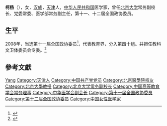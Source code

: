 {{Otheruses|other=名为柯杨的其他人物|柯杨}}

'''柯杨'''（{{bd|1955年|7月|}}），女，[[汉族|汉族]]，[[天津|天津]]人，[[中华人民共和国|中华人民共和国]]医学家，曾任[[北京大学|北京大学]]常务副校长、党委常委、医学部常务副主任，第十一、十二届全国政协委员。

== 生平 ==
2008年，当选第十一届全国政协委员<ref>{{cite news|title=第十一届全国政协委员名单|url=http://www.indaa.com.cn/zt/2009qglh/zxzs/200903/t20090303_127573.html|accessdate=2013-04-09|newspaper=新华社北京1月25日电 中国人民政治协商会议第十一届全国委员会委员名单(共2237人，2008年1月25日政协第十届全国委员会常务委员会第二十次会议通过)|date=2008-01-25|deadurl=yes|archiveurl=https://web.archive.org/web/20130928014403/http://www.indaa.com.cn/zt/2009qglh/zxzs/200903/t20090303_127573.html|archivedate=2013-09-28}}</ref>，代表教育界，分入第四十组。并担任教科文卫体委员会专委。<ref>{{cite news|title=全国政协信息-柯杨|url=http://www.cppcc.gov.cn/CMS/wylibary/showJcwyxtInfoWylibary.action?tabJcwyxt.guid=11W0014380&wytype=wjwy|accessdate=2013-04-11|newspaper=全国政协委员会|archive-date=2019-06-08|archive-url=https://web.archive.org/web/20190608052255/http://www.cppcc.gov.cn/CMS/wylibary/showJcwyxtInfoWylibary.action?tabJcwyxt.guid=11W0014380&wytype=wjwy|dead-url=no}}</ref>

== 參考文獻 ==
{{reflist}}

{{Navboxes
| title  = 柯杨在[[中华医学会|中华医学会]]的职务
| list1  =
{{中华医学会第二十四届理事会}}
{{中华医学会第二十五届理事会}}
}}
{{Navboxes
| title  = 柯杨在[[中国高等教育学会|中国高等教育学会]]的职务
| list1  =
{{中国高等教育学会第六届理事会}}
}}

{{Authority control}}
{{DEFAULTSORT:Ke}}
[[Category:柯姓|Yang]]
[[Category:天津人|Category:天津人]]
[[Category:中国共产党党员|Category:中国共产党党员]]
[[Category:北京醫學院校友|Category:北京醫學院校友]]
[[Category:北京大學教授|Category:北京大學教授]]
[[Category:北京大学常务副校长|Category:北京大学常务副校长]]
[[Category:中国高等教育学会常务理事|Category:中国高等教育学会常务理事]]
[[Category:中华医学会副会长|Category:中华医学会副会长]]
[[Category:第十一届全国政协委员|Category:第十一届全国政协委员]]
[[Category:第十二届全国政协委员|Category:第十二届全国政协委员]]
[[Category:中国女性医学家|Category:中国女性医学家]]

{{中国政治人物小作品}}